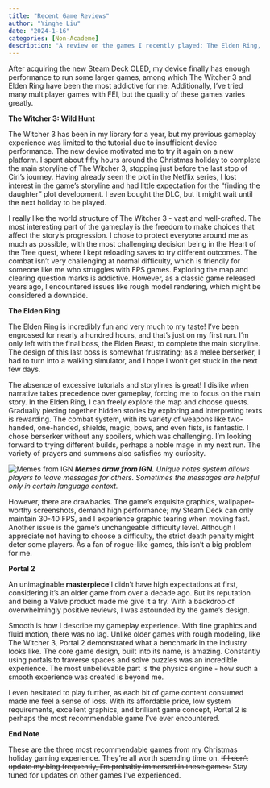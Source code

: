 ```yaml
---
title: "Recent Game Reviews"
author: "Yinghe Liu"
date: "2024-1-16"
categories: [Non-Academe]
description: "A review on the games I recently played: The Elden Ring, The Witcher 3, and Portal 2"
---
```

After acquiring the new Steam Deck OLED, my device finally has enough performance to run some larger games, among which The Witcher 3 and Elden Ring have been the most addictive for me. Additionally, I've tried many multiplayer games with FEI, but the quality of these games varies greatly.

**The Witcher 3: Wild Hunt **

The Witcher 3 has been in my library for a year, but my previous gameplay experience was limited to the tutorial due to insufficient device performance. The new device motivated me to try it again on a new platform. I spent about fifty hours around the Christmas holiday to complete the main storyline of The Witcher 3, stopping just before the last stop of Ciri's journey. Having already seen the plot in the Netflix series, I lost interest in the game's storyline and had little expectation for the "finding the daughter" plot development. I even bought the DLC, but it might wait until the next holiday to be played.

I really like the world structure of The Witcher 3 - vast and well-crafted. The most interesting part of the gameplay is the freedom to make choices that affect the story's progression. I chose to protect everyone around me as much as possible, with the most challenging decision being in the Heart of the Tree quest, where I kept reloading saves to try different outcomes. The combat isn't very challenging at normal difficulty, which is friendly for someone like me who struggles with FPS games. Exploring the map and clearing question marks is addictive. However, as a classic game released years ago, I encountered issues like rough model rendering, which might be considered a downside.

**The Elden Ring**

The Elden Ring is incredibly fun and very much to my taste! I've been engrossed for nearly a hundred hours, and that's just on my first run. I'm only left with the final boss, the Elden Beast, to complete the main storyline. The design of this last boss is somewhat frustrating; as a melee berserker, I had to turn into a walking simulator, and I hope I won't get stuck in the next few days.

The absence of excessive tutorials and storylines is great! I dislike when narrative takes precedence over gameplay, forcing me to focus on the main story. In the Elden Ring, I can freely explore the map and choose quests. Gradually piecing together hidden stories by exploring and interpreting texts is rewarding. The combat system, with its variety of weapons like two-handed, one-handed, shields, magic, bows, and even fists, is fantastic. I chose berserker without any spoilers, which was challenging. I'm looking forward to trying different builds, perhaps a noble mage in my next run. The variety of prayers and summons also satisfies my curiosity.

![Memes from IGN](Elden Ring IGN Meme .jpeg)
_**Memes draw from IGN.** Unique notes system allows players to leave messages for others. Sometimes the messages are helpful only in certain language context._

However, there are drawbacks. The game's exquisite graphics, wallpaper-worthy screenshots, demand high performance; my Steam Deck can only maintain 30-40 FPS, and I experience graphic tearing when moving fast. Another issue is the game's unchangeable difficulty level. Although I appreciate not having to choose a difficulty, the strict death penalty might deter some players. As a fan of rogue-like games, this isn't a big problem for me.

**Portal 2**

An unimaginable **masterpiece**!I didn't have high expectations at first, considering it's an older game from over a decade ago. But its reputation and being a Valve product made me give it a try. With a backdrop of overwhelmingly positive reviews, I was astounded by the game's design.

Smooth is how I describe my gameplay experience. With fine graphics and fluid motion, there was no lag. Unlike older games with rough modeling, like The Witcher 3, Portal 2 demonstrated what a benchmark in the industry looks like. The core game design, built into its name, is amazing. Constantly using portals to traverse spaces and solve puzzles was an incredible experience. The most unbelievable part is the physics engine - how such a smooth experience was created is beyond me.

I even hesitated to play further, as each bit of game content consumed made me feel a sense of loss. With its affordable price, low system requirements, excellent graphics, and brilliant game concept, Portal 2 is perhaps the most recommendable game I've ever encountered.

**End Note**

These are the three most recommendable games from my Christmas holiday gaming experience. They're all worth spending time on. ~~If I don't update my blog frequently, I'm probably immersed in these games.~~ Stay tuned for updates on other games I've experienced.

